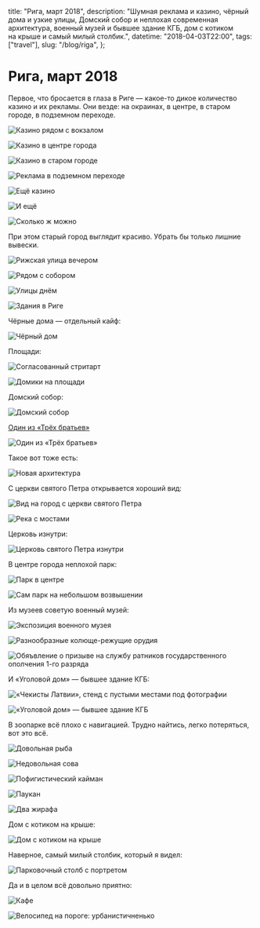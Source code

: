  title: "Рига, март 2018",
  description:
    "Шумная реклама и казино, чёрный дома и узкие улицы, Домский собор и неплохая современная архитектура, военный музей и бывшее здание КГБ, дом с котиком на крыше и самый милый столбик.",
  datetime: "2018-04-03T22:00",
  tags: ["travel"],
  slug: "/blog/riga",
};

# Рига, март 2018

Первое, что бросается в глаза в Риге — какое-то дикое количество казино и их рекламы. Они везде: на окраинах, в центре, в старом городе, в подземном переходе.

![Казино рядом с вокзалом](/img/blog/riga/1.jpg)

![Казино в центре города](/img/blog/riga/2.jpg)

![Казино в старом городе](/img/blog/riga/3.jpg)

![Реклама в подземном переходе](/img/blog/riga/4.jpg)

![Ещё казино](/img/blog/riga/5.jpg)

![И ещё](/img/blog/riga/6.jpg)

![Сколько ж можно](/img/blog/riga/7.jpg)

При этом старый город выглядит красиво. Убрать бы только лишние вывески.

![Рижская улица вечером](/img/blog/riga/cover.jpg)

![Рядом с собором](/img/blog/riga/9.jpg)

![Улицы днём](/img/blog/riga/10.jpg)

![Здания в Риге](/img/blog/riga/11.jpg)

Чёрные дома — отдельный кайф:

![Чёрный дом](/img/blog/riga/12.jpg)

Площади:

![Согласованный стритарт](/img/blog/riga/13.jpg)

![Домики на площади](/img/blog/riga/14.jpg)

Домский собор:

![Домский собор](/img/blog/riga/15.jpg)

[Один из «Трёх братьев»](<https://ru.wikipedia.org/wiki/Три_брата_(Рига)>)

![Один из «Трёх братьев»](/img/blog/riga/16.jpg)

Такое вот тоже есть:

![Новая архитектура](/img/blog/riga/17.jpg)

С церкви святого Петра открывается хороший вид:

![Вид на город с церкви святого Петра](/img/blog/riga/18.jpg)

![Река с мостами](/img/blog/riga/19.jpg)

Церковь изнутри:

![Церковь святого Петра изнутри](/img/blog/riga/20.jpg)

В центре города неплохой парк:

![Парк в центре](/img/blog/riga/21.jpg)

![Сам парк на небольшом возвышении](/img/blog/riga/22.jpg)

Из музеев советую военный музей:

![Экспозиция военного музея](/img/blog/riga/23.jpg)

![Разнообразные колюще-режущие орудия](/img/blog/riga/24.jpg)

![Обяъвление о призыве на службу ратников государственного ополчения 1-го разряда](/img/blog/riga/25.jpg)

И «Уголовой дом» — бывшее здание КГБ:

![«Чекисты Латвии», стенд с пустыми местами под фотографии](/img/blog/riga/26.jpg)

![«Уголовой дом» — бывшее здание КГБ](/img/blog/riga/27.jpg)

В зоопарке всё плохо с навигацией. Трудно найтись, легко потеряться, вот это всё.

![Довольная рыба](/img/blog/riga/28.jpg)

![Недовольная сова](/img/blog/riga/29.jpg)

![Пофигистический кайман](/img/blog/riga/30.jpg)

![Паукан](/img/blog/riga/31.jpg)

![Два жирафа](/img/blog/riga/32.jpg)

Дом с котиком на крыше:

![Дом с котиком на крыше](/img/blog/riga/33.jpg)

Наверное, самый милый столбик, который я видел:

![Парковочный столб с портретом](/img/blog/riga/34.jpg)

Да и в целом всё довольно приятно:

![Кафе](/img/blog/riga/35.jpg)

![Велосипед на пороге: урбанистичненько](/img/blog/riga/36.jpg)
